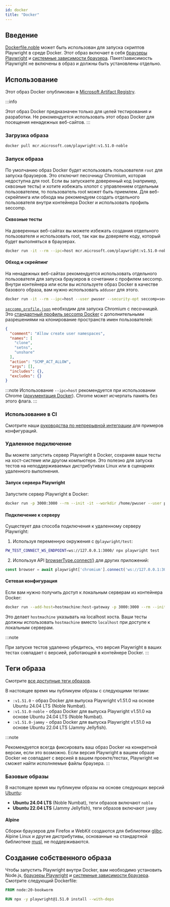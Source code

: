 ```yaml
---
id: docker
title: "Docker"
---
```


## Введение

[Dockerfile.noble] может быть использован для запуска скриптов Playwright в среде Docker. Этот образ включает в себя [браузеры Playwright](./browsers.mdx#install-browsers) и [системные зависимости браузера](./browsers.mdx#install-system-dependencies). Пакет/зависимость Playwright не включены в образ и должны быть установлены отдельно.

## Использование

Этот образ Docker опубликован в [Microsoft Artifact Registry].

:::info

Этот образ Docker предназначен только для целей тестирования и разработки. Не рекомендуется использовать этот образ Docker для посещения ненадежных веб-сайтов.
:::

### Загрузка образа

```bash
docker pull mcr.microsoft.com/playwright:v1.51.0-noble
```

### Запуск образа

По умолчанию образ Docker будет использовать пользователя `root` для запуска браузеров. Это отключит песочницу Chromium, которая недоступна для root. Если вы запускаете доверенный код (например, сквозные тесты) и хотите избежать хлопот с управлением отдельным пользователем, то пользователь root может быть приемлем. Для веб-скрейпинга или обхода мы рекомендуем создать отдельного пользователя внутри контейнера Docker и использовать профиль seccomp.

#### Сквозные тесты

На доверенных веб-сайтах вы можете избежать создания отдельного пользователя и использовать root, так как вы доверяете коду, который будет выполняться в браузерах.

```bash
docker run -it --rm --ipc=host mcr.microsoft.com/playwright:v1.51.0-noble /bin/bash
```

#### Обход и скрейпинг

На ненадежных веб-сайтах рекомендуется использовать отдельного пользователя для запуска браузеров в сочетании с профилем seccomp. Внутри контейнера или если вы используете образ Docker в качестве базового образа, вам нужно использовать `adduser` для этого.

```bash
docker run -it --rm --ipc=host --user pwuser --security-opt seccomp=seccomp_profile.json mcr.microsoft.com/playwright:v1.51.0-noble /bin/bash
```

[`seccomp_profile.json`](https://github.com/microsoft/playwright/blob/main/utils/docker/seccomp_profile.json) необходим для запуска Chromium с песочницей. Это [стандартный профиль seccomp Docker](https://github.com/docker/engine/blob/d0d99b04cf6e00ed3fc27e81fc3d94e7eda70af3/profiles/seccomp/default.json) с дополнительными разрешениями на клонирование пространств имен пользователей:

```json
{
  "comment": "Allow create user namespaces",
  "names": [
    "clone",
    "setns",
    "unshare"
  ],
  "action": "SCMP_ACT_ALLOW",
  "args": [],
  "includes": {},
  "excludes": {}
}
```

:::note
Использование `--ipc=host` рекомендуется при использовании Chrome ([документация Docker](https://docs.docker.com/engine/reference/run/#ipc-settings---ipc)). Chrome может исчерпать память без этого флага.
:::

### Использование в CI

Смотрите наши [руководства по непрерывной интеграции](./ci.mdx) для примеров конфигураций.

### Удаленное подключение

Вы можете запустить сервер Playwright в Docker, сохраняя ваши тесты на хост-системе или другом компьютере. Это полезно для запуска тестов на неподдерживаемых дистрибутивах Linux или в сценариях удаленного выполнения.

#### Запуск сервера Playwright

Запустите сервер Playwright в Docker:

```bash
docker run -p 3000:3000 --rm --init -it --workdir /home/pwuser --user pwuser mcr.microsoft.com/playwright:v1.51.0-noble /bin/sh -c "npx -y playwright@1.51.0 run-server --port 3000 --host 0.0.0.0"
```

#### Подключение к серверу

Существует два способа подключения к удаленному серверу Playwright:
1. Используя переменную окружения с `@playwright/test`:

```bash
PW_TEST_CONNECT_WS_ENDPOINT=ws://127.0.0.1:3000/ npx playwright test
```

2. Используя API [browserType.connect()](/api/class-browsertype.mdx#browser-type-connect) для других приложений:

```js
const browser = await playwright['chromium'].connect('ws://127.0.0.1:3000/');
```

#### Сетевая конфигурация

Если вам нужно получить доступ к локальным серверам из контейнера Docker:

```bash
docker run --add-host=hostmachine:host-gateway -p 3000:3000 --rm --init -it --workdir /home/pwuser --user pwuser mcr.microsoft.com/playwright:v1.51.0-noble /bin/sh -c "npx -y playwright@1.51.0 run-server --port 3000 --host 0.0.0.0"
```

Это делает `hostmachine` указывать на localhost хоста. Ваши тесты должны использовать `hostmachine` вместо `localhost` при доступе к локальным серверам.

:::note

При запуске тестов удаленно убедитесь, что версия Playwright в ваших тестах совпадает с версией, работающей в контейнере Docker.
:::

## Теги образа

Смотрите [все доступные теги образов].

В настоящее время мы публикуем образы с следующими тегами:
- `:v1.51.0` - образ Docker для выпуска Playwright v1.51.0 на основе Ubuntu 24.04 LTS (Noble Numbat).
- `:v1.51.0-noble` - образ Docker для выпуска Playwright v1.51.0 на основе Ubuntu 24.04 LTS (Noble Numbat).
- `:v1.51.0-jammy` - образ Docker для выпуска Playwright v1.51.0 на основе Ubuntu 22.04 LTS (Jammy Jellyfish).

:::note

Рекомендуется всегда фиксировать ваш образ Docker на конкретной версии, если это возможно. Если версия Playwright в вашем образе Docker не совпадает с версией в вашем проекте/тестах, Playwright не сможет найти исполняемые файлы браузера.
:::

### Базовые образы

В настоящее время мы публикуем образы на основе следующих версий [Ubuntu](https://hub.docker.com/_/ubuntu):
- **Ubuntu 24.04 LTS** (Noble Numbat), теги образов включают `noble`
- **Ubuntu 22.04 LTS** (Jammy Jellyfish), теги образов включают `jammy`

#### Alpine

Сборки браузеров для Firefox и WebKit создаются для библиотеки [glibc](https://en.wikipedia.org/wiki/Glibc). Alpine Linux и другие дистрибутивы, основанные на стандартной библиотеке [musl](https://en.wikipedia.org/wiki/Musl), не поддерживаются.

## Создание собственного образа

Чтобы запустить Playwright внутри Docker, вам необходимо установить Node.js, [браузеры Playwright](./browsers.mdx#install-browsers) и [системные зависимости браузера](./browsers.mdx#install-system-dependencies). Смотрите следующий Dockerfile:

```Dockerfile
FROM node:20-bookworm

RUN npx -y playwright@1.51.0 install --with-deps
```


[Accessibility]: /api/class-accessibility.mdx "Accessibility"
[Android]: /api/class-android.mdx "Android"
[AndroidDevice]: /api/class-androiddevice.mdx "AndroidDevice"
[AndroidInput]: /api/class-androidinput.mdx "AndroidInput"
[AndroidSocket]: /api/class-androidsocket.mdx "AndroidSocket"
[AndroidWebView]: /api/class-androidwebview.mdx "AndroidWebView"
[APIRequest]: /api/class-apirequest.mdx "APIRequest"
[APIRequestContext]: /api/class-apirequestcontext.mdx "APIRequestContext"
[APIResponse]: /api/class-apiresponse.mdx "APIResponse"
[APIResponseAssertions]: /api/class-apiresponseassertions.mdx "APIResponseAssertions"
[Browser]: /api/class-browser.mdx "Browser"
[BrowserContext]: /api/class-browsercontext.mdx "BrowserContext"
[BrowserServer]: /api/class-browserserver.mdx "BrowserServer"
[BrowserType]: /api/class-browsertype.mdx "BrowserType"
[CDPSession]: /api/class-cdpsession.mdx "CDPSession"
[Clock]: /api/class-clock.mdx "Clock"
[ConsoleMessage]: /api/class-consolemessage.mdx "ConsoleMessage"
[Coverage]: /api/class-coverage.mdx "Coverage"
[Dialog]: /api/class-dialog.mdx "Dialog"
[Download]: /api/class-download.mdx "Download"
[Electron]: /api/class-electron.mdx "Electron"
[ElectronApplication]: /api/class-electronapplication.mdx "ElectronApplication"
[ElementHandle]: /api/class-elementhandle.mdx "ElementHandle"
[FileChooser]: /api/class-filechooser.mdx "FileChooser"
[Frame]: /api/class-frame.mdx "Frame"
[FrameLocator]: /api/class-framelocator.mdx "FrameLocator"
[GenericAssertions]: /api/class-genericassertions.mdx "GenericAssertions"
[JSHandle]: /api/class-jshandle.mdx "JSHandle"
[Keyboard]: /api/class-keyboard.mdx "Keyboard"
[Locator]: /api/class-locator.mdx "Locator"
[LocatorAssertions]: /api/class-locatorassertions.mdx "LocatorAssertions"
[Logger]: /api/class-logger.mdx "Logger"
[Mouse]: /api/class-mouse.mdx "Mouse"
[Page]: /api/class-page.mdx "Page"
[PageAssertions]: /api/class-pageassertions.mdx "PageAssertions"
[Playwright]: /api/class-playwright.mdx "Playwright"
[PlaywrightAssertions]: /api/class-playwrightassertions.mdx "PlaywrightAssertions"
[Request]: /api/class-request.mdx "Request"
[Response]: /api/class-response.mdx "Response"
[Route]: /api/class-route.mdx "Route"
[Selectors]: /api/class-selectors.mdx "Selectors"
[SnapshotAssertions]: /api/class-snapshotassertions.mdx "SnapshotAssertions"
[TimeoutError]: /api/class-timeouterror.mdx "TimeoutError"
[Touchscreen]: /api/class-touchscreen.mdx "Touchscreen"
[Tracing]: /api/class-tracing.mdx "Tracing"
[Video]: /api/class-video.mdx "Video"
[WebError]: /api/class-weberror.mdx "WebError"
[WebSocket]: /api/class-websocket.mdx "WebSocket"
[WebSocketRoute]: /api/class-websocketroute.mdx "WebSocketRoute"
[Worker]: /api/class-worker.mdx "Worker"
[Fixtures]: /api/class-fixtures.mdx "Fixtures"
[FullConfig]: /api/class-fullconfig.mdx "FullConfig"
[FullProject]: /api/class-fullproject.mdx "FullProject"
[Location]: /api/class-location.mdx "Location"
[Test]: /api/class-test.mdx "Test"
[TestConfig]: /api/class-testconfig.mdx "TestConfig"
[TestInfo]: /api/class-testinfo.mdx "TestInfo"
[TestInfoError]: /api/class-testinfoerror.mdx "TestInfoError"
[TestOptions]: /api/class-testoptions.mdx "TestOptions"
[TestProject]: /api/class-testproject.mdx "TestProject"
[TestStepInfo]: /api/class-teststepinfo.mdx "TestStepInfo"
[WorkerInfo]: /api/class-workerinfo.mdx "WorkerInfo"
[Reporter]: /api/class-reporter.mdx "Reporter"
[Suite]: /api/class-suite.mdx "Suite"
[TestCase]: /api/class-testcase.mdx "TestCase"
[TestError]: /api/class-testerror.mdx "TestError"
[TestResult]: /api/class-testresult.mdx "TestResult"
[TestStep]: /api/class-teststep.mdx "TestStep"
[Element]: https://developer.mozilla.org/en-US/docs/Web/API/element "Element"
[EvaluationArgument]: /evaluating.mdx#evaluation-argument "EvaluationArgument"
[Promise]: https://developer.mozilla.org/en-US/docs/Web/JavaScript/Reference/Global_Objects/Promise "Promise"
[iterator]: https://developer.mozilla.org/en-US/docs/Web/JavaScript/Reference/Iteration_protocols "Iterator"
[origin]: https://developer.mozilla.org/en-US/docs/Glossary/Origin "Origin"
[selector]: https://developer.mozilla.org/en-US/docs/Web/CSS/CSS_Selectors "selector"
[Serializable]: https://developer.mozilla.org/en-US/docs/Web/JavaScript/Reference/Global_Objects/JSON/stringify#Description "Serializable"
[UIEvent.detail]: https://developer.mozilla.org/en-US/docs/Web/API/UIEvent/detail "UIEvent.detail"
[UnixTime]: https://en.wikipedia.org/wiki/Unix_time "Unix Time"
[xpath]: https://developer.mozilla.org/en-US/docs/Web/XPath "xpath"

[Array]: https://developer.mozilla.org/en-US/docs/Web/JavaScript/Reference/Global_Objects/Array "Array"
[boolean]: https://developer.mozilla.org/en-US/docs/Web/JavaScript/Data_structures#Boolean_type "Boolean"
[Buffer]: https://nodejs.org/api/buffer.html#buffer_class_buffer "Buffer"
[ChildProcess]: https://nodejs.org/api/child_process.html "ChildProcess"
[Date]: https://developer.mozilla.org/en-US/docs/Web/JavaScript/Reference/Global_Objects/Date "Date"
[Error]: https://nodejs.org/api/errors.html#errors_class_error "Error"
[EventEmitter]: https://nodejs.org/api/events.html#events_class_eventemitter "EventEmitter"
[function]: https://developer.mozilla.org/en-US/docs/Web/JavaScript/Reference/Global_Objects/Function "Function"
[FormData]: https://developer.mozilla.org/en-US/docs/Web/API/FormData "FormData"
[Map]: https://developer.mozilla.org/en-US/docs/Web/JavaScript/Reference/Global_Objects/Map "Map"
[Metadata]: https://developer.mozilla.org/en-US/docs/Web/JavaScript/Reference/Global_Objects/Object "Object&lt;string, any&gt;"
[null]: https://developer.mozilla.org/en-US/docs/Web/JavaScript/Reference/Global_Objects/null "null"
[number]: https://developer.mozilla.org/en-US/docs/Web/JavaScript/Data_structures#Number_type "Number"
[Object]: https://developer.mozilla.org/en-US/docs/Web/JavaScript/Reference/Global_Objects/Object "Object"
[Promise]: https://developer.mozilla.org/en-US/docs/Web/JavaScript/Reference/Global_Objects/Promise "Promise"
[Readable]: https://nodejs.org/api/stream.html#stream_class_stream_readable "Readable"
[ReadStream]: https://nodejs.org/api/fs.html#class-fsreadstream "ReadStream"
[RegExp]: https://developer.mozilla.org/en-US/docs/Web/JavaScript/Reference/Global_Objects/RegExp "RegExp"
[string]: https://developer.mozilla.org/en-US/docs/Web/JavaScript/Data_structures#String_type "string"
[void]: https://developer.mozilla.org/en-US/docs/Web/JavaScript/Reference/Global_Objects/undefined "void"
[URL]: https://nodejs.org/api/url.html "URL"
[URLSearchParams]: https://developer.mozilla.org/en-US/docs/Web/API/URLSearchParams "URLSearchParams"

[все доступные теги образов]: https://mcr.microsoft.com/en-us/product/playwright/about "все доступные теги образов"
[Microsoft Artifact Registry]: https://mcr.microsoft.com/en-us/product/playwright/about "Microsoft Artifact Registry"
[Dockerfile.noble]: https://github.com/microsoft/playwright/blob/main/utils/docker/Dockerfile.noble "Dockerfile.noble"